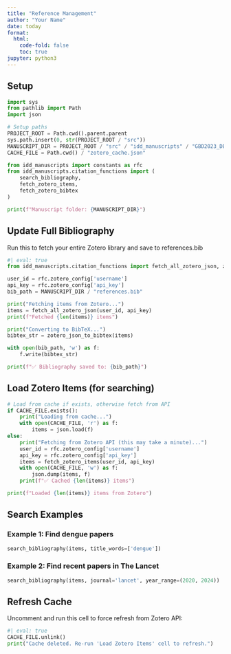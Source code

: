 ```yaml
---
title: "Reference Management"
author: "Your Name"
date: today
format:
  html:
    code-fold: false
    toc: true
jupyter: python3
---
```


## Setup

```python
import sys
from pathlib import Path
import json

# Setup paths
PROJECT_ROOT = Path.cwd().parent.parent
sys.path.insert(0, str(PROJECT_ROOT / "src"))
MANUSCRIPT_DIR = PROJECT_ROOT / "src" / "idd_manuscripts" / "GBD2023_DENV"
CACHE_FILE = Path.cwd() / "zotero_cache.json"

from idd_manuscripts import constants as rfc
from idd_manuscripts.citation_functions import (
    search_bibliography, 
    fetch_zotero_items,
    fetch_zotero_bibtex
)

print(f"Manuscript folder: {MANUSCRIPT_DIR}")
```

## Update Full Bibliography

Run this to fetch your entire Zotero library and save to references.bib

```python
#| eval: true
from idd_manuscripts.citation_functions import fetch_all_zotero_json, zotero_json_to_bibtex

user_id = rfc.zotero_config['username']
api_key = rfc.zotero_config['api_key']
bib_path = MANUSCRIPT_DIR / "references.bib"

print("Fetching items from Zotero...")
items = fetch_all_zotero_json(user_id, api_key)
print(f"Fetched {len(items)} items")

print("Converting to BibTeX...")
bibtex_str = zotero_json_to_bibtex(items)

with open(bib_path, 'w') as f:
    f.write(bibtex_str)

print(f"✅ Bibliography saved to: {bib_path}")
```

## Load Zotero Items (for searching)

```python
# Load from cache if exists, otherwise fetch from API
if CACHE_FILE.exists():
    print("Loading from cache...")
    with open(CACHE_FILE, 'r') as f:
        items = json.load(f)
else:
    print("Fetching from Zotero API (this may take a minute)...")
    user_id = rfc.zotero_config['username']
    api_key = rfc.zotero_config['api_key']
    items = fetch_zotero_items(user_id, api_key)
    with open(CACHE_FILE, 'w') as f:
        json.dump(items, f)
    print(f"✅ Cached {len(items)} items")

print(f"Loaded {len(items)} items from Zotero")
```

## Search Examples

### Example 1: Find dengue papers

```python
search_bibliography(items, title_words=['dengue'])
```

### Example 2: Find recent papers in The Lancet

```python
search_bibliography(items, journal='lancet', year_range=(2020, 2024))
```

## Refresh Cache

Uncomment and run this cell to force refresh from Zotero API:

```python
#| eval: true
CACHE_FILE.unlink()
print("Cache deleted. Re-run 'Load Zotero Items' cell to refresh.")
```
